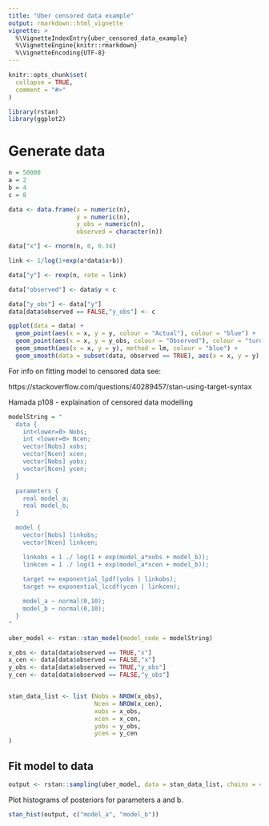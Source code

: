 ```yaml
---
title: "Uber censored data example"
output: rmarkdown::html_vignette
vignette: >
  %\VignetteIndexEntry{uber_censored_data_example}
  %\VignetteEngine{knitr::rmarkdown}
  %\VignetteEncoding{UTF-8}
---
```


```r
knitr::opts_chunk$set(
  collapse = TRUE,
  comment = "#>"
)
```

```r
library(rstan)
library(ggplot2)
```

# Generate data
```R

n = 50000
a = 2
b = 4
c = 8

data <- data.frame(x = numeric(n),
                   y = numeric(n),
                   y_obs = numeric(n),
                   observed = character(n))

data["x"] <- rnorm(n, 0, 0.34)

link <- 1/log(1+exp(a*data$x+b))

data["y"] <- rexp(n, rate = link)

data["observed"] <- data$y < c

data["y_obs"] <- data["y"]
data[data$observed == FALSE,"y_obs"] <- c

ggplot(data = data) +
  geom_point(aes(x = x, y = y, colour = "Actual"), colour = "blue") +
  geom_point(aes(x = x, y = y_obs, colour = "Observed"), colour = "turquoise") +
  geom_smooth(aes(x = x, y = y), method = lm, colour = "blue") +
  geom_smooth(data = subset(data, observed == TRUE), aes(x = x, y = y), method = lm, colour = "turquoise")

```

For info on fitting model to censored data see:

https://stackoverflow.com/questions/40289457/stan-using-target-syntax

Hamada p108 - explaination of censored data modelling


```R

modelString = "
  data {
    int<lower=0> Nobs;
    int <lower=0> Ncen;
    vector[Nobs] xobs;
    vector[Ncen] xcen;
    vector[Nobs] yobs;
    vector[Ncen] ycen;
  }

  parameters {
    real model_a;
    real model_b;
  }

  model {
    vector[Nobs] linkobs;
    vector[Ncen] linkcen;

    linkobs = 1 ./ log(1 + exp(model_a*xobs + model_b));
    linkcen = 1 ./ log(1 + exp(model_a*xcen + model_b));
    
    target += exponential_lpdf(yobs | linkobs);
    target += exponential_lccdf(ycen | linkcen);

    model_a ~ normal(0,10);
    model_b ~ normal(0,10);
  }
"

uber_model <- rstan::stan_model(model_code = modelString)

```

```R

x_obs <- data[data$observed == TRUE,"x"]
x_cen <- data[data$observed == FALSE,"x"]
y_obs <- data[data$observed == TRUE,"y_obs"]
y_cen <- data[data$observed == FALSE,"y_obs"]


stan_data_list <- list (Nobs = NROW(x_obs),
                        Ncen = NROW(x_cen),
                        xobs = x_obs,
                        xcen = x_cen,
                        yobs = y_obs,
                        ycen = y_cen
)

```


## Fit model to data
```R

output <- rstan::sampling(uber_model, data = stan_data_list, chains = 4, iter = 4000, control = list(adapt_delta = 0.9))

```


Plot histograms of posteriors for parameters a and b.
```R
stan_hist(output, c("model_a", "model_b"))
```


